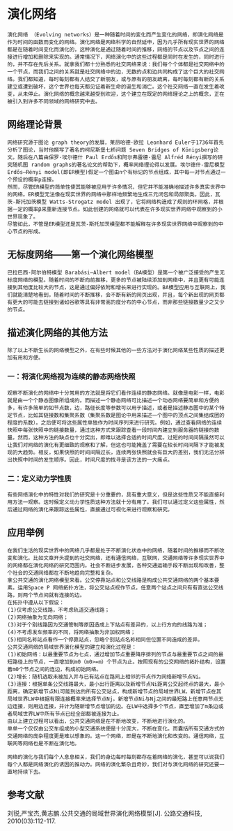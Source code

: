 # 演化网络
    演化网络 （Evolving networks）是一种随着时间的变化而产生变化的网络，即演化网络是作为时间的函数而变化的网络。演化网络是网络科学的自然延申，因为几乎所有现实世界的网络都是在随着时间变化而演化的，这种演化是通过随着时间的推移，网络的节点以及节点之间的连接进行增加和删除来实现的。通常情况下，网络演化中的这些过程都是同时在发生的，同时进行的，并不存在先后关系。就拿我们都十分熟悉的社交网络来说：我们每个个体都是社交网络中的一个节点，而我们之间的关系就是社交网络中的边，无数的点和边共同构成了这个巨大的社交网络。我们都知道，每时每刻都有人结交了新朋友，或与原有的朋友疏离，每时每刻都有新的关系建立或遭到破坏，这个世界也每天都见证着新生命的诞生和消亡。这个社交网络一直在发生着改变，从未停止。演化网络的概念越来越受到欢迎，这个建立在既定的网络理论之上的概念，正在被引入到许多不同领域的网络研究中去。

## 网络理论背景
    网络研究源于图论 graph theory的发展，莱昂哈德·欧拉 Leonhard Euler于1736年首先分析了图论，当时他撰写了著名的柯尼斯堡七桥问题 Seven Bridges of Königsberg论文。随后在八篇由保罗·埃尔德什 Paul Erdős和阿尔弗雷德·雷尼 Alfréd Rényi撰写的研究随机图 random graphs的著名论文的帮助下，概率网络理论得以发展。埃尔德什-雷尼模型 Erdős–Rényi model(即ER模型)假定一个图由n个有标记的节点组成，其中每一对节点通过一个预设的概率p连接。
    然而，尽管ER模型的简单性使其能够被应用于许多情况，但它并不能准确地描述许多真实世界中的网络。ER模型无法像在现实世界的网络中那样地频繁地生成三元闭包和局部聚类。因此，瓦茨-斯托加茨模型 Watts-Strogatz model 出现了，它将网络构造成了规则的环网格，并根据一定的概率β来重新连接节点。如此创建的网络就可以代表在许多现实世界网络中观察到的小世界现象了。
    尽管如此，不管是ER模型还是瓦茨-斯托加茨模型都不能解释在许多现实世界网络中观察到的中心节点的形成。
 
## 无标度网络——第一个演化网络模型
    巴拉巴西-阿尔伯特模型 Barabási–Albert model（BA模型）是第一个被广泛接受的产生无标度网络的模型。随着时间的不断向前推移，更多的节点被陆续添加到网络中，并且更有可能连接到其他度比较大的节点，这是通过偏好依附和增长来进行实现的。BA模型应用与互联网上，我们就能清楚地看到，随着时间的不断推移，会不断有新的网页出现，并且，每个新出现的网页都有更大的可能去链接到诸如谷歌等具有非常高的度分布的中心节点，而非那些链接数量少之又少的节点。


## 描述演化网络的其他方法
    除了以上不断生长的网络模型之外，在有些时候其他的一些方法对于演化网络某些性质的描述更加有用和方便。
### 一：将演化网络视为连续的静态网络快照
    观察不断演化的网络中十分常用的方法就是将它们看作连续的静态网络。就像是电影一样，电影就是由一个个静态图像所组成的。而描述一个静态网络可比描述一个动态网络要简单和方便的多，有许多简单的如节点数，边，路径长度等参数可以用于描述，或者是描述静态图中的某个特定节点，比如其链接数和集聚系数（集聚系数是图论中用来描述一个图中的顶点之间集结成团的程度的系数）。之后便可将这些属性单独作为时间序列来进行研究。例如，通过查看网络的连续快照中每张快照中的链接数量，通过这种方式来跟踪查看一段时间内建立到服务器的链接的数量。然而，这种方法的缺点也十分突出，即难以选择合适的时间尺度。过短的时间间隔虽然可以让我们对网络的演化有更细致的观察和了解，但这也可能掩盖了需要在较长时间间隔下才能被发现的大趋势。相反，如果快照的时间间隔过长，连续两张快照就会有巨大的差别，我们无法分辨出快照中时间的发生顺序。因此，时间尺度的找寻是该方法的一大痛点。
### 二：定义动力学性质
    有些网络演化中的特性对我们的研究是十分重要的，具有重大意义，但是这些性质又不能直接利用方法一观察。这时候定义动力学性质这种方法就十分有用了。我们可以通过定义这些属性，然后通过网络的演化来跟踪这些属性，直接通过可视化来进行观察和研究。

## 应用举例
    在我们生活的现实世界中的网络几乎都是处于不断演化状态中的网络，随着时间的推移而不断改变和演化。比如文章开头提到的社交网络，还有通信网络，互联网，交通网络等许多现实世界中的网络都在演化网络的研究范围内。社会不断进步发展，各种交通运输手段不断出现和改善，整个社会的交通网络都在不断地趋向完整和复杂。
    拿公共交通的演化网络模型来看。公交停靠站点和公交线路是构成公共交通网络的两个基本要素。运用Space P 网络拓扑方法，将公交站点视作节点，任意两个站点之间只有有直达公交线路，则两个节点间就有连接的边。
    在拓扑中遵从以下假设：
    (1)仅考虑公交线路，不考虑轨道交通线路；
    (2)网络抽象为无向网络；
    (3)对于个别线路因为交通管制等原因造成上下站点有差异的，以上行方向的线路为准；
    (4)不考虑发车频率的不同，将网络抽象为非加权网络；
    (5)相同名称站点看作一个停靠站点，忽略个别站点名称相同但位置不同造成的差异。
    公共交通网络的局域世界演化模型的建立和演化过程是：
    (1)初始网络：以最重要节点为七点，通过增加节点重要降序排列的节点与最重要节点之间的最短路径上的节点，一直增加到m0（m0>=m）个节点为止。按照现有的公交网络的拓扑结构，设置着m0个节点之间的连边，构成初始网络。
    (2)增长：随机选取未被加入并与已有站点在路网上相邻的节点作为网络新增节点Ni。
    (3)连接：根据单条公交线路最大，最小出行距离以及新增节点Ni距离公交起终点的最大，最小距离，确定新增节点Ni可能到达的所有公交站点，构成新增节点的局域世界LW。新增节点在其局域世界LW中根据有限连接概率来选择节点Nj。新增节点Ni与Nj之间的最短路上任意两节点无边连接，则用边连接，并计为随新增节点增加的边。在LW中选择多个节点，直至增加了m条边或者局域世界LW中所有节点已经全部都被连接为止。
    由以上建立过程可以看出，公共交通网络是在不断地改变，不断地进行演化的。
    单单一个仅仅由公交车组成的小型交通系统便是十分庞大，不断在变化。而囊括所有交通方式的交通网络的庞杂程度更是难以想象的。这一个网络，即是在不断地演化和改变的。通信网络，互联网等网络也是不断在演化地。

    网络的演化与我们每个人息息相关，我们的身边每时每刻都存在着网络的演化，甚至可以说我们每个人都是网络演化的诱因的推动力。网络的演化繁杂且奇妙，我们对与演化网络的研究还要一直地持续下去。
    
## 参考文献
刘锐,严宝杰,黄志鹏.公共交通的局域世界演化网络模型[J]. 公路交通科技, 2010(03):112-117.
